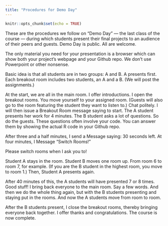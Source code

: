 ```yaml
---
title: "Procedures for Demo Day"
---
```


```r
knitr::opts_chunk$set(echo = TRUE)
```

These are the procedures we follow on "Demo Day" --- the last class of the course --- during which students present their final projects to an audience of their peers and guests. Demo Day is public. All are welcome.

The only material you need for your presentation is a browser which can show both your project's webpage and your Github repo. We don't use Powerpoint or other nonsense. 

Basic idea is that all students are in two groups: A and B. A presents first. Each breakout room includes two students, an A and a B. (We will post the assignments.)

At the start, we are all in the main room. I offer introductions. I open the breakout rooms. You move yourself to your assigned room. (Guests will also go to the room featuring the student they want to listen to.) Chat politely. I will then issue a Breakout Room message saying to start. The A student presents her work for 4 minutes. The B student asks a lot of questions. So do the guests. These questions often involve your code. You can answer them by showing the actual R code in your Github repo.

After three and a half minutes, I send a Message saying: 30 seconds left. At four minutes, I Message "Switch Rooms!"

Please switch rooms when I ask you to!

Student A stays in the room. Student B moves one room up. From room 6 to room 7, for example. (If you are the B student in the highest room, you move to room 1.) Then, Student A presents again.

After 40 minutes of this, the A students will have presented 7 or 8 times. Good stuff! I bring back everyone to the main room. Say a few words. And then we do the whole thing again, but with the B students presenting and staying put in the rooms. And now the A students move from room to room.

After the B students present, I close the breakout rooms, thereby bringing everyone back together. I offer thanks and congratulations. The course is now complete.
